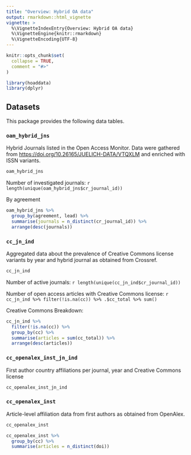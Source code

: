 ```yaml
---
title: "Overview: Hybrid OA data"
output: rmarkdown::html_vignette
vignette: >
  %\VignetteIndexEntry{Overview: Hybrid OA data}
  %\VignetteEngine{knitr::rmarkdown}
  %\VignetteEncoding{UTF-8}
---
```


```r
knitr::opts_chunk$set(
  collapse = TRUE,
  comment = "#>"
)
```

```r
library(hoaddata)
library(dplyr)
```

## Datasets

This package provides the following data tables.

### `oam_hybrid_jns`

Hybrid Journals listed in the Open Access Monitor. Data were 
gathered from <https://doi.org/10.26165/JUELICH-DATA/VTQXLM> and enriched with
ISSN variants.

```r
oam_hybrid_jns
```
Number of investigated journals: `r length(unique(oam_hybrid_jns$cr_journal_id))`

By agreement

```r
oam_hybrid_jns %>%
  group_by(agreement, lead) %>%
  summarise(journals = n_distinct(cr_journal_id)) %>%
  arrange(desc(journals))
```


### `cc_jn_ind`

Aggregated data about the prevalence of Creative Commons 
license variants by year and hybrid journal as obtained from Crossref.

```r
cc_jn_ind
```

Number of active journals: `r length(unique(cc_jn_ind$cr_journal_id))`

Number of open access articles with Creative Commons license: 
`r cc_jn_ind %>% filter(!is.na(cc)) %>% .$cc_total %>% sum()`

Creative Commons Breakdown:

```r
cc_jn_ind %>%
  filter(!is.na(cc)) %>%
  group_by(cc) %>%
  summarise(articles = sum(cc_total)) %>%
  arrange(desc(articles))
```

### `cc_openalex_inst_jn_ind`

First author country affiliations per journal, 
year and Creative Commons license

```r
cc_openalex_inst_jn_ind
```

### `cc_openalex_inst`

Article-level affiliation data from first authors as obtained
from OpenAlex.

```r
cc_openalex_inst
```

```r
cc_openalex_inst %>%
  group_by(cc) %>%
  summarise(articles = n_distinct(doi))
```


